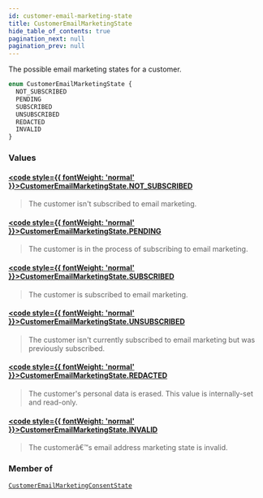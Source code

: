 ```yaml
---
id: customer-email-marketing-state
title: CustomerEmailMarketingState
hide_table_of_contents: true
pagination_next: null
pagination_prev: null
---
```








The possible email marketing states for a customer.

```graphql
enum CustomerEmailMarketingState {
  NOT_SUBSCRIBED
  PENDING
  SUBSCRIBED
  UNSUBSCRIBED
  REDACTED
  INVALID
}
```


### Values

#### [<code style={{ fontWeight: 'normal' }}>CustomerEmailMarketingState.<b>NOT_SUBSCRIBED</b></code>](#) 
> The customer isn't subscribed to email marketing.
> 

#### [<code style={{ fontWeight: 'normal' }}>CustomerEmailMarketingState.<b>PENDING</b></code>](#) 
> The customer is in the process of subscribing to email marketing.
> 

#### [<code style={{ fontWeight: 'normal' }}>CustomerEmailMarketingState.<b>SUBSCRIBED</b></code>](#) 
> The customer is subscribed to email marketing.
> 

#### [<code style={{ fontWeight: 'normal' }}>CustomerEmailMarketingState.<b>UNSUBSCRIBED</b></code>](#) 
> The customer isn't currently subscribed to email marketing but was previously subscribed.
> 

#### [<code style={{ fontWeight: 'normal' }}>CustomerEmailMarketingState.<b>REDACTED</b></code>](#) 
> The customer's personal data is erased. This value is internally-set and read-only.
> 

#### [<code style={{ fontWeight: 'normal' }}>CustomerEmailMarketingState.<b>INVALID</b></code>](#) 
> The customerâ€™s email address marketing state is invalid.
> 



### Member of

[`CustomerEmailMarketingConsentState`](/objects/customer-email-marketing-consent-state)  <Badge class="secondary" text="object"/>



